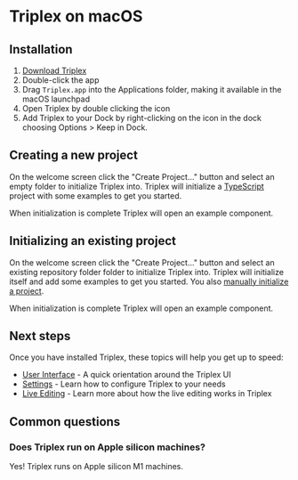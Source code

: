 # Triplex on macOS

## Installation

1. [Download Triplex](/download)
1. Double-click the app
1. Drag `Triplex.app` into the Applications folder, making it available in the
   macOS launchpad
1. Open Triplex by double clicking the icon
1. Add Triplex to your Dock by right-clicking on the icon in the dock choosing
   Options > Keep in Dock.

## Creating a new project

On the welcome screen click the "Create Project..." button and select an empty
folder to initialize Triplex into. Triplex will initialize a
[TypeScript](https://www.typescriptlang.org/) project with some examples to get
you started.

When initialization is complete Triplex will open an example component.

## Initializing an existing project

On the welcome screen click the "Create Project..." button and select an
existing repository folder folder to initialize Triplex into. Triplex will
initialize itself and add some examples to get you started. You also
[manually initialize a project](/docs/setup/nodejs#manual-setup).

When initialization is complete Triplex will open an example component.

## Next steps

Once you have installed Triplex, these topics will help you get up to speed:

- [User Interface](/docs/get-started/user-interface) - A quick orientation
  around the Triplex UI
- [Settings](/docs/get-started/settings) - Learn how to configure Triplex to
  your needs
- [Live Editing](/docs/user-guide/live-editing) - Learn more about how the live
  editing works in Triplex

## Common questions

### Does Triplex run on Apple silicon machines?

Yes! Triplex runs on Apple silicon M1 machines.
